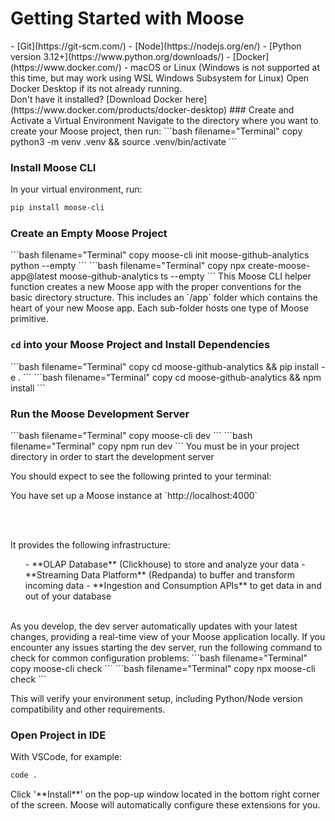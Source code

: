 
# Getting Started with Moose

<LanguageSwitcher />

<Callout type="info" title="Prerequisites:">
  - [Git](https://git-scm.com/)
  <TypeScript>
    - [Node](https://nodejs.org/en/)
  </TypeScript>
  <Python>
    - [Python version 3.12+](https://www.python.org/downloads/)
  </Python>
  - [Docker](https://www.docker.com/)
  - macOS or Linux (Windows is not supported at this time, but may work using
    WSL Windows Subsystem for Linux)
</Callout>

<Callout type="warning" title="Run Docker">
  Open Docker Desktop if its not already running. <br /> Don't have it
  installed? [Download Docker
  here](https://www.docker.com/products/docker-desktop)
</Callout>


<Steps>

<Python>
### Create and Activate a Virtual Environment
Navigate to the directory where you want to create your Moose project, then run:
```bash filename="Terminal" copy
python3 -m venv .venv && source .venv/bin/activate
```

### Install Moose CLI
In your virtual environment, run:
```bash filename="Terminal" copy
pip install moose-cli
```
</Python>

### Create an Empty Moose Project

<Python>
```bash filename="Terminal" copy
moose-cli init moose-github-analytics python --empty
```
</Python>

<TypeScript>
```bash filename="Terminal" copy
npx create-moose-app@latest moose-github-analytics ts --empty
```
</TypeScript>
This Moose CLI helper function creates a new Moose app with the proper conventions for the basic directory structure. This includes an `/app` folder which contains the heart of your new Moose app. Each sub-folder hosts one type of Moose primitive.

<FileTree>
  <FileTree.Folder open name="moose-github-analytics">
    <FileTree.Folder open name="app">
      <FileTree.Folder name="datamodels" />
      <FileTree.Folder name="functions" />
      <FileTree.Folder name="blocks" />
      <FileTree.Folder name="apis" />
    </FileTree.Folder>
  </FileTree.Folder>
</FileTree>

### `cd` into your Moose Project and Install Dependencies

<Python>
```bash filename="Terminal" copy
cd moose-github-analytics && pip install -e .
```
</Python>

<TypeScript>
```bash filename="Terminal" copy
cd moose-github-analytics && npm install
```
</TypeScript>

### Run the Moose Development Server

<Python>
```bash filename="Terminal" copy
moose-cli dev
```
</Python>

<TypeScript>
```bash filename="Terminal" copy
npm run dev
```
</TypeScript>

<Callout type="warning">
  You must be in your project directory in order to start the development server
</Callout>

You should expect to see the following printed to your terminal:

<ZoomImg src="/moose-dev-terminal.png" />

<Callout type="success">
  You have set up a Moose instance at `http://localhost:4000`
  
  <br/><br/>

It provides the following infrastructure:

  <ul>
    - **OLAP Database** (Clickhouse) to store and analyze your data 
    - **Streaming Data Platform** (Redpanda) to buffer and transform incoming data
    - **Ingestion and Consumption APIs** to get data in and out of your database
  </ul>
<br/>
As you develop, the dev server automatically updates with your latest changes, providing a real-time view of your Moose application locally.
</Callout>

<ToggleBlock openText="Troubleshooting: Can't start the dev server?" closeText="Hide Troubleshooting">
  If you encounter any issues starting the dev server, run the following command to check for common configuration problems:

  <Python>
  ```bash filename="Terminal" copy
  moose-cli check
  ```
  </Python>

  <TypeScript>
  ```bash filename="Terminal" copy
  npx moose-cli check
  ```
  </TypeScript>

  This will verify your environment setup, including Python/Node version compatibility and other requirements.
</ToggleBlock>

### Open Project in IDE

With VSCode, for example:

```bash filename="Terminal" copy
code .
```

<Callout type="info" title="(VSCode) Install Recommended Extensions ">
  Click '**Install**' on the pop-up window located in the bottom right corner of
  the screen. Moose will automatically configure these extensions for you.
</Callout>

<ZoomImg src="/vscode-install.png" />
</Steps>
